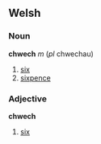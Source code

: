 ==Welsh==
===Noun===
'''chwech''' ''m'' (''pl'' chwechau)
# [[six]]
# [[sixpence]]
===Adjective===
'''chwech'''
# [[six]]